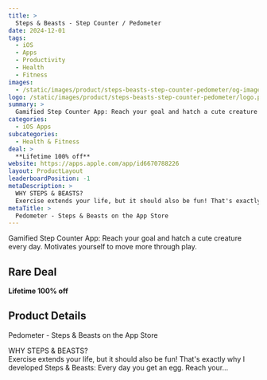 ```yaml
---
title: >
  Steps & Beasts - Step Counter / Pedometer
date: 2024-12-01
tags:
  - iOS
  - Apps
  - Productivity
  - Health
  - Fitness
images:
  - /static/images/product/steps-beasts-step-counter-pedometer/og-image.png
logo: /static/images/product/steps-beasts-step-counter-pedometer/logo.png
summary: >
  Gamified Step Counter App: Reach your goal and hatch a cute creature every day. Motivates yourself to move more through play.
categories:
  - iOS Apps
subcategories:
  - Health & Fitness
deal: >
  **Lifetime 100% off**
website: https://apps.apple.com/app/id6670788226
layout: ProductLayout
leaderboardPosition: -1
metaDescription: >
  WHY STEPS & BEASTS?
  Exercise extends your life, but it should also be fun! That's exactly why I developed Steps & Beasts: Every day you get an egg. Reach your…
metaTitle: >
  ‎Pedometer - Steps & Beasts on the App Store
---
```

Gamified Step Counter App: Reach your goal and hatch a cute creature every day. Motivates yourself to move more through play.

## Rare Deal

**Lifetime 100% off**

## Product Details

‎Pedometer - Steps & Beasts on the App Store

WHY STEPS & BEASTS?  
Exercise extends your life, but it should also be fun! That's exactly why I developed Steps & Beasts: Every day you get an egg. Reach your…
